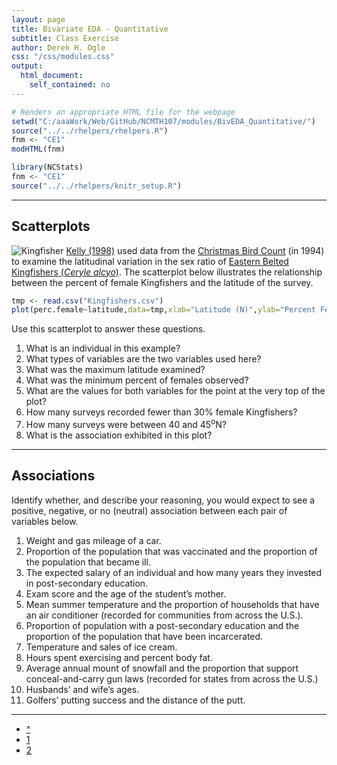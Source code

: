 ```yaml
---
layout: page
title: Bivariate EDA - Quantitative
subtitle: Class Exercise
author: Derek H. Ogle
css: "/css/modules.css"
output:
  html_document:
    self_contained: no
---
```


```r
# Renders an appropriate HTML file for the webpage
setwd("C:/aaaWork/Web/GitHub/NCMTH107/modules/BivEDA_Quantitative/")
source("../../rhelpers/rhelpers.R")
fnm <- "CE1"
modHTML(fnm)
```

```r
library(NCStats)
fnm <- "CE1"
source("../../rhelpers/knitr_setup.R")
```

----

## Scatterplots
<img src="../zimgs/kingfisher.jpg" alt="Kingfisher" class="img-right">
[Kelly (1998)](https://sora.unm.edu/sites/default/files/journals/jfo/v069n03/p0386-p0390.pdf) used data from the [Christmas Bird Count](https://en.wikipedia.org/wiki/Christmas_Bird_Count) (in 1994) to examine the latitudinal variation in the sex ratio of [Eastern Belted Kingfishers (*Ceryle alcyo*)](https://en.wikipedia.org/wiki/Belted_kingfisher).  The scatterplot below illustrates the relationship between the percent of female Kingfishers and the latitude of the survey.

```r
tmp <- read.csv("Kingfishers.csv")
plot(perc.female~latitude,data=tmp,xlab="Latitude (N)",ylab="Percent Female",pch=19)
```

Use this scatterplot to answer these questions.

1. What is an individual in this example?
1. What types of variables are the two variables used here?
1. What was the maximum latitude examined?
1. What was the minimum percent of females observed?
1. What are the values for both variables for the point at the very top of the plot?
1. How many surveys recorded fewer than 30% female Kingfishers?
1. How many surveys were between 40 and 45<sup>o</sup>N?
1. What is the association exhibited in this plot?

----

## Associations

Identify whether, and describe your reasoning, you would expect to see a positive, negative, or no (neutral) association between each pair of variables below.

1. Weight and gas mileage of a car.
1. Proportion of the population that was vaccinated and the proportion of the population that became ill.
1. The expected salary of an individual and how many years they invested in post-secondary education.
1. Exam score and the age of the student's mother.
1. Mean summer temperature and the proportion of households that have an air conditioner (recorded for communities from across the U.S.).
1. Proportion of population with a post-secondary education and the proportion of the population that have been incarcerated.
1. Temperature and sales of ice cream.
1. Hours spent exercising and percent body fat.
1. Average annual mount of snowfall and the proportion that support conceal-and-carry gun laws (recorded for states from across the U.S.)
1. Husbands' and wife's ages.
1. Golfers' putting success and the distance of the putt.

----

<div class="text-center">
<ul class="pagination pagination-lg">
  <li><a href="index.html">^</a></li>
  <li class="active"><a href="#">1</a></li>
  <li><a href="CE2.html">2</a></li>
</ul>
